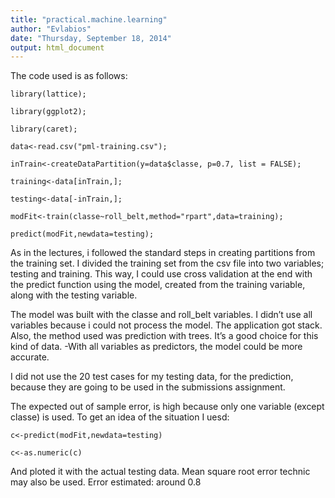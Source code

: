 ```yaml
---
title: "practical.machine.learning"
author: "Evlabios"
date: "Thursday, September 18, 2014"
output: html_document
---
```

The code used is as follows:

  	library(lattice);
  
  	library(ggplot2);
  
  	library(caret);

  	data<-read.csv("pml-training.csv");
  
	inTrain<-createDataPartition(y=data$classe, p=0.7, list = FALSE);
  
  	training<-data[inTrain,];
  
  	testing<-data[-inTrain,];
  
  	modFit<-train(classe~roll_belt,method="rpart",data=training);
  
  	predict(modFit,newdata=testing);


As in the lectures, i followed the standard steps in creating partitions from the training set. I divided the training set from the csv file into two variables; testing and training.
This way, I could use cross validation at the end with the predict function using the model, created from the training variable, along with the testing variable.

The model was built with the classe and roll_belt variables.
I didn't use all variables because i could not process the model. The application got stack.
Also, the method used was prediction with trees. It's a good choice for this kind of data.
-With all variables as predictors, the model could be more accurate.

I did not use the 20 test cases for my testing data, for the prediction, because they are going to be used in the submissions assignment.

The expected out of sample error, is high because only one variable (except classe) is used. To get an idea of the situation I uesd:

	c<-predict(modFit,newdata=testing)
	
	c<-as.numeric(c)
	
And ploted it with the actual testing data.
Mean square root error technic may also be used.
Error estimated: around 0.8
